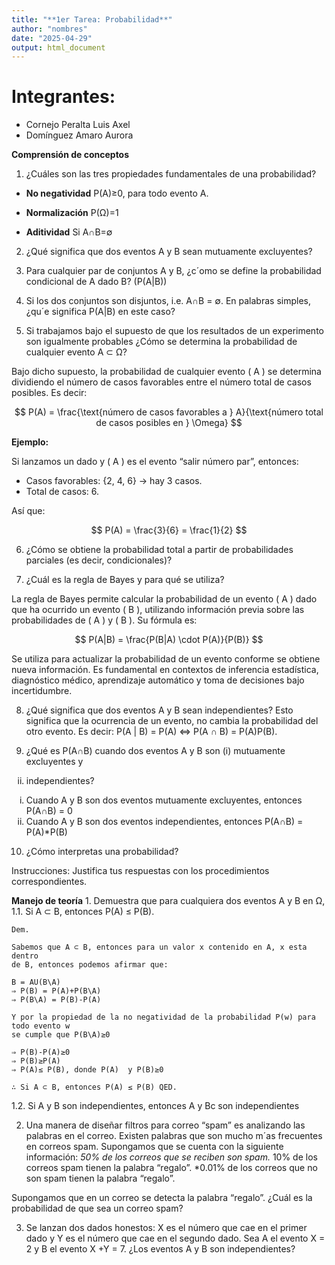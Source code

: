 ```yaml
---
title: "**1er Tarea: Probabilidad**"
author: "nombres"
date: "2025-04-29"
output: html_document
---
```

# Integrantes: 

+ Cornejo Peralta Luis Axel
+ Domínguez Amaro Aurora

**Comprensión de conceptos**

1. ¿Cuáles son las tres propiedades fundamentales de una probabilidad?

* **No negatividad** P(A)≥0, para todo evento A.

* **Normalización** P(Ω)=1

* **Aditividad** Si A∩B=∅

 2. ¿Qué significa que dos eventos A y B sean mutuamente excluyentes?
 
 3. Para cualquier par de conjuntos A y B, ¿c´omo se define la probabilidad condicional de A
 dado B? (P(A|B))
 
 4. Si los dos conjuntos son disjuntos, i.e. A∩B = ∅. En palabras simples, ¿qu´e significa P(A|B)
 en este caso?
 
 5. Si trabajamos bajo el supuesto de que los resultados de un experimento son igualmente
 probables ¿Cómo se determina la probabilidad de cualquier evento A ⊂ Ω?

Bajo dicho supuesto, la probabilidad de cualquier evento \( A \subset \Omega \) se determina dividiendo el número de casos favorables entre el número total de casos posibles. Es decir:

$$
P(A) = \frac{\text{número de casos favorables a } A}{\text{número total de casos posibles en } \Omega}
$$

**Ejemplo:**

Si lanzamos un dado y \( A \) es el evento "salir número par", entonces:

- Casos favorables: {2, 4, 6} → hay 3 casos.  
- Total de casos: 6.  

Así que:

$$
P(A) = \frac{3}{6} = \frac{1}{2}
$$
 
 6. ¿Cómo se obtiene la probabilidad total a partir de probabilidades parciales (es decir, 
 condicionales)?

 7. ¿Cuál es la regla de Bayes y para qué se utiliza?

La regla de Bayes permite calcular la probabilidad de un evento \( A \) dado que ha ocurrido un evento \( B \), utilizando información previa sobre las probabilidades de \( A \) y \( B \). Su fórmula es:

$$
P(A|B) = \frac{P(B|A) \cdot P(A)}{P(B)}
$$

Se utiliza para actualizar la probabilidad de un evento conforme se obtiene nueva información. Es fundamental en contextos de inferencia estadística, diagnóstico médico, aprendizaje automático y toma de decisiones bajo incertidumbre.
 
 8. ¿Qué significa que dos eventos A y B sean independientes?
Esto significa que la ocurrencia de un evento, no cambia la probabilidad del otro evento. Es decir: 
P(A | B) = P(A) ⇔ P(A ∩ B) = P(A)P(B).
 
 9. ¿Qué es P(A∩B) cuando dos eventos A y B son (i) mutuamente excluyentes y 
 (ii) independientes?
i) Cuando A y B son dos eventos mutuamente excluyentes, entonces P(A∩B) = 0
ii) Cuando A y B son dos eventos independientes, entonces P(A∩B) = P(A)*P(B)
 
 10. ¿Cómo interpretas una probabilidad?
 
Instrucciones: Justifica tus respuestas con los procedimientos correspondientes.

 **Manejo de teoría**
 1. Demuestra que para cualquiera dos eventos A y B en Ω,
 1.1. Si A ⊂ B, entonces P(A) ≤ P(B).
 
```
Dem.

Sabemos que A ⊂ B, entonces para un valor x contenido en A, x esta dentro
de B, entonces podemos afirmar que:

B = AU(B\A)
⇒ P(B) = P(A)+P(B\A)
⇒ P(B\A) = P(B)-P(A)

Y por la propiedad de la no negatividad de la probabilidad P(w) para todo evento w
se cumple que P(B\A)≥0

⇒ P(B)-P(A)≥0 
⇒ P(B)≥P(A)
⇒ P(A)≤ P(B), donde P(A)  y P(B)≥0

∴ Si A ⊂ B, entonces P(A) ≤ P(B) QED.

```
 1.2. Si A y B son independientes, entonces A y Bc son independientes
 
 2. Una manera de diseñar filtros para correo “spam” es analizando las palabras en el correo.
 Existen palabras que son mucho m´as frecuentes en correos spam. Supongamos que se cuenta
 con la siguiente información:
 *50% de los correos que se reciben son spam.
 *10% de los correos spam tienen la palabra “regalo”.
 *0.01% de los correos que no son spam tienen la palabra “regalo”.
 
 Supongamos que en un correo se detecta la palabra “regalo”. ¿Cuál es la probabilidad de que
 sea un correo spam?
 
3. Se lanzan dos dados honestos: X es el número que cae en el primer dado y Y es el número
 que cae en el segundo dado. Sea A el evento X = 2 y B el evento X +Y = 7. ¿Los eventos
 A y B son independientes? 

